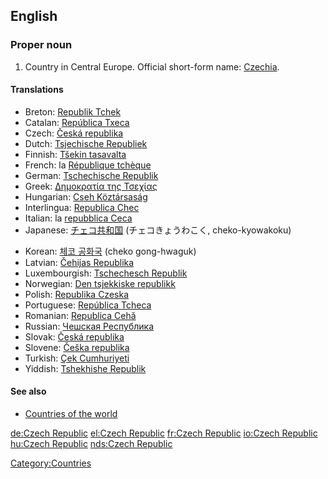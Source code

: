 ==English==
===Proper noun===
{{en-proper noun}}

#Country in Central Europe. Official short-form name: [[Czechia]].

====Translations====
{{top}}
*Breton: [[Republik Tchek]]
*Catalan: [[República Txeca]] {{f}}
*Czech: [[Česká republika]] {{f}}
*Dutch: [[Tsjechische Republiek]]
*Finnish: [[Tšekin tasavalta]]
*French: la [[République tchèque]] {{f}}
*German: [[Tschechische Republik]]
*Greek: [[Δημοκρατία της Τσεχίας]] {{f}}
*Hungarian: [[Cseh Köztársaság]]
*Interlingua: [[Republica Chec]]
*Italian: la [[repubblica Ceca]] {{f}}
*Japanese: [[チェコ共和国]] (チェコきょうわこく, cheko-kyowakoku)
{{mid}}
*Korean: [[체코 공화국]] (cheko gong-hwaguk)
*Latvian: [[Čehijas Republika]] {{f}}
*Luxembourgish: [[Tschechesch Republik]]
*Norwegian: [[Den tsjekkiske republikk]]
*Polish: [[Republika Czeska]] {{f}}
*Portuguese: [[República Tcheca]]
*Romanian: [[Republica Cehă]] {{f}}
*Russian: [[Чешская Республика]] {{f}}
*Slovak: [[Česká republika]] {{f}}
*Slovene: [[Češka republika]]
*Turkish: [[Çek Cumhuriyeti]]
*Yiddish: [[Tshekhishe Republik]]
{{bottom}}

====See also====
*[[Countries of the world]]

[[Category:Countries]]

[[de:Czech Republic]]
[[el:Czech Republic]]
[[fr:Czech Republic]]
[[io:Czech Republic]]
[[hu:Czech Republic]]
[[nds:Czech Republic]]